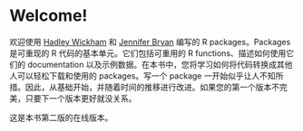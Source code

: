 # Welcome! {.unnumbered}

欢迎使用 [Hadley Wickham](http://hadley.nz) 和 [Jennifer Bryan](http://jennybryan.org/) 编写的 R packages。Packages 是可重现的 R 代码的基本单元。它们包括可重用的 R functions、描述如何使用它们的 documentation 以及示例数据。在本书中，您将学习如何将代码转换成其他人可以轻松下载和使用的 packages。写一个 package 一开始似乎让人不知所措。因此，从基础开始，并随着时间的推移进行改进。如果您的第一个版本不完美，只要下一个版本更好就没关系。

这是本书第二版的在线版本。



